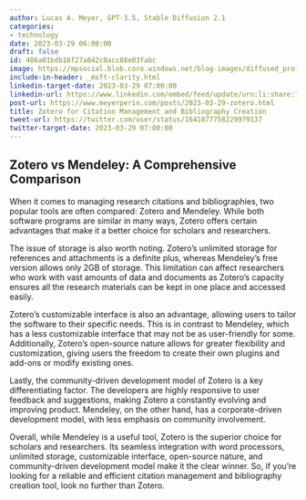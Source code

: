 ```yaml
---
author: Lucas A. Meyer, GPT-3.5, Stable Diffusion 2.1
categories:
- technology
date: 2023-03-29 06:00:00
draft: false
id: 406a01bdb16f27a842c0acc88e03fabc
image: https://mpsocial.blob.core.windows.net/blog-images/diffused_professor.png
include-in-header: _msft-clarity.html
linkedin-target-date: 2023-03-29 07:00:00
linkedin-url: https://www.linkedin.com/embed/feed/update/urn:li:share:7046843458929520641
post-url: https://www.meyerperin.com/posts/2023-03-29-zotero.html
title: Zotero for Citation Management and Bibliography Creation
tweet-url: https://twitter.com/user/status/1641077758229979137
twitter-target-date: 2023-03-29 07:00:00
---
```

## Zotero vs Mendeley: A Comprehensive Comparison

When it comes to managing research citations and bibliographies, two popular tools are often compared: Zotero and Mendeley. While both software programs are similar in many ways, Zotero offers certain advantages that make it a better choice for scholars and researchers.

The issue of storage is also worth noting. Zotero’s unlimited storage for references and attachments is a definite plus, whereas Mendeley’s free version allows only 2GB of storage. This limitation can affect researchers who work with vast amounts of data and documents as Zotero’s capacity ensures all the research materials can be kept in one place and accessed easily.

Zotero’s customizable interface is also an advantage, allowing users to tailor the software to their specific needs. This is in contrast to Mendeley, which has a less customizable interface that may not be as user-friendly for some. Additionally, Zotero’s open-source nature allows for greater flexibility and customization, giving users the freedom to create their own plugins and add-ons or modify existing ones.

Lastly, the community-driven development model of Zotero is a key differentiating factor. The developers are highly responsive to user feedback and suggestions, making Zotero a constantly evolving and improving product. Mendeley, on the other hand, has a corporate-driven development model, with less emphasis on community involvement.

Overall, while Mendeley is a useful tool, Zotero is the superior choice for scholars and researchers. Its seamless integration with word processors, unlimited storage, customizable interface, open-source nature, and community-driven development model make it the clear winner. So, if you're looking for a reliable and efficient citation management and bibliography creation tool, look no further than Zotero.
